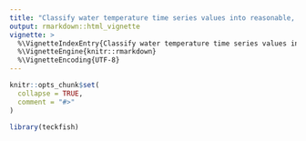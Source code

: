 ```yaml
---
title: "Classify water temperature time series values into reasonable, questionable, or erroneous"
output: rmarkdown::html_vignette
vignette: >
  %\VignetteIndexEntry{Classify water temperature time series values into reasonable, questionable, or erroneous}
  %\VignetteEngine{knitr::rmarkdown}
  %\VignetteEncoding{UTF-8}
---
```


```r
knitr::opts_chunk$set(
  collapse = TRUE,
  comment = "#>"
)
```

```r
library(teckfish)
```
